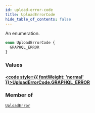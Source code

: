 ```yaml
---
id: upload-error-code
title: UploadErrorCode
hide_table_of_contents: false
---
```








An enumeration.

```graphql
enum UploadErrorCode {
  GRAPHQL_ERROR
}
```


### Values

#### [<code style={{ fontWeight: 'normal' }}>UploadErrorCode.<b>GRAPHQL_ERROR</b></code>](#) 
> 
> 



### Member of

[`UploadError`](../../../developer/api-reference/objects/upload-error)  <Badge class="secondary" text="object"/>



